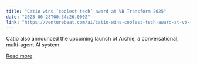 ```yaml
---
title: "Catio wins ‘coolest tech’ award at VB Transform 2025"
date: "2025-06-28T00:34:26.000Z"
link: "https://venturebeat.com/ai/catio-wins-coolest-tech-award-at-vb-transform-2025/"
---
```


Catio also announced the upcoming launch of Archie, a conversational, multi-agent AI system.

[Read more](https://venturebeat.com/ai/catio-wins-coolest-tech-award-at-vb-transform-2025/)

